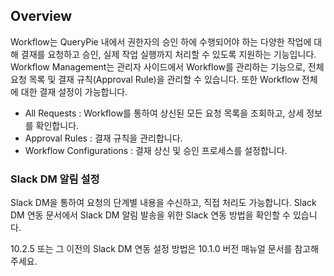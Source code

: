 ## Overview
Workflow는 QueryPie 내에서 권한자의 승인 하에 수행되어야 하는 다양한 작업에 대해 결재를 요청하고 승인, 실제 작업 실행까지 처리할 수 있도록 지원하는 기능입니다. Workflow Management는 관리자 사이드에서 Workflow를 관리하는 기능으로, 전체 요청 목록 및 결재 규칙(Approval Rule)을 관리할 수 있습니다. 또한 Workflow 전체에 대한 결재 설정이 가능합니다.

* All Requests : Workflow를 통하여 상신된 모든 요청 목록을 조회하고, 상세 정보를 확인합니다.
* Approval Rules : 결재 규칙을 관리합니다.
* Workflow Configurations : 결재 상신 및 승인 프로세스를 설정합니다.

### Slack DM 알림 설정
Slack DM을 통하여 요청의 단계별 내용을 수신하고, 직접 처리도 가능합니다. Slack DM 연동 문서에서 Slack DM 알림 발송을 위한 Slack 연동 방법을 확인할 수 있습니다.

10.2.5 또는 그 이전의 Slack DM 연동 설정 방법은 10.1.0 버전 매뉴얼 문서를 참고해주세요.
